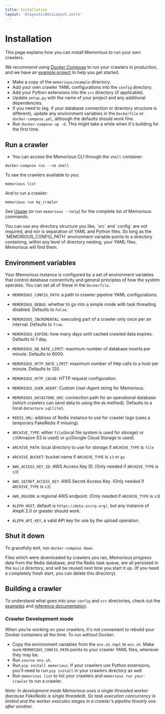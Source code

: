 ```yaml
---
title: Installation
layout: '@layouts/DocsLayout.astro'
---
```


# Installation

<p class="lead">This page explains how you can install Memorious to run your own crawlers.</p>

We recommend using [Docker Compose](https://docs.docker.com/compose/) to run your crawlers in production, and we have an [example project](https://github.com/alephdata/memorious/tree/master/example) to help you get started.

- Make a copy of the `memorious/example` directory.
- Add your own crawler YAML configurations into the `config` directory.
- Add your Python extensions into the `src` directory (if applicable).
- Update `setup.py` with the name of your project and any additional dependencies.
- If you need to (eg. if your database connection or directory structure is different), update any environment variables in the `Dockerfile` or `docker-compose.yml`, although the defaults should work fine.
- Run `docker-compose up -d`. This might take a while when it's building for the first time.

## Run a crawler

- You can access the Memorious CLI through the `shell` container:

```
docker-compose run --rm shell
```

To see the crawlers available to you:

```
memorious list
```

And to run a crawler:

```
memorious run my_crawler
```

See [Usage](https://memorious.readthedocs.io/en/latest/usage.html) (or run `memorious --help`) for the complete list of Memorious commands.

<Callout>
  You can use any directory structure you like, `src` and `config` are not required, and nor is separation of YAML and Python files. So long as the `MEMORIOUS_CONFIG_PATH` environment variable points to a directory containing, within any level of directory nesting, your YAML files, Memorious will find them.
</Callout>

## Environment variables

Your Memorious instance is configured by a set of environment variables that control database connectivity and general principles of how the system operates. You can set all of these in the `Dockerfile`.

- `MEMORIOUS_CONFIG_PATH`: a path to crawler pipeline YAML configurations.
- `MEMORIOUS_DEBUG`: whether to go into a simple mode with task threading disabled. Defaults to `False`.
- `MEMORIOUS_INCREMENTAL`: executing part of a crawler only once per an interval. Defaults to `True`.
- `MEMORIOUS_EXPIRE`: how many days until cached crawled data expires. Defaults to 1 day.
- `MEMORIOUS_DB_RATE_LIMIT`: maximum number of database inserts per minute. Defaults to 6000.
- `MEMORIOUS_HTTP_RATE_LIMIT`: maximum number of http calls to a host per minute. Defaults to 120.
- `MEMORIOUS_HTTP_CACHE`: HTTP request configuration.
- `MEMORIOUS_USER_AGENT`: Custom User-Agent string for Memorious.
- `MEMORIOUS_DATASTORE_URI`: connection path for an operational database (which crawlers can send data to using the `db` method). Defaults to a local `datastore.sqllite3`.

- `REDIS_URL`: address of Redis instance to use for crawler logs (uses a temporary FakeRedis if missing).
- `ARCHIVE_TYPE`: either `file`(local file system is used for storage) or `s3`(Amazon S3 is used) or `gs`(Google Cloud Storage is used).
- `ARCHIVE_PATH`: local directory to use for storage if `ARCHIVE_TYPE` is `file`
- `ARCHIVE_BUCKET`: bucket name if `ARCHIVE_TYPE` is `s3` or `gs`
- `AWS_ACCESS_KEY_ID`: AWS Access Key ID. (Only needed if `ARCHIVE_TYPE` is `s3`)
- `AWS_SECRET_ACCESS_KEY`: AWS Secret Access Key. (Only needed if `ARCHIVE_TYPE` is `s3`)
- `AWS_REGION`: a regional AWS endpoint. (Only needed if `ARCHIVE_TYPE` is `s3`)

- `ALEPH_HOST`, default is `https://data.occrp.org/`, but any instance
  of Aleph 2.0 or greater should work.
- `ALEPH_API_KEY`, a valid API key for use by the upload operation.

## Shut it down

To gracefully exit, run `docker-compose down`.

Files which were downloaded by crawlers you ran, Memorious progress data from the Redis database, and the Redis task queue, are all persisted in the `build` directory, and will be reused next time you start it up. (If you need a completely fresh start, you can delete this directory).

## Building a crawler

To understand what goes into your `config` and `src` directories, check out the [examples](https://github.com/alephdata/memorious/tree/master/example) and [reference documentation](https://memorious.readthedocs.io/en/latest/buildingcrawler.html).

### Crawler Development mode

When you're working on your crawlers, it's not convenient to rebuild your Docker containers all the time. To run without Docker:

- Copy the environment variables from the `env.sh.tmpl` to `env.sh`. Make sure `MEMORIOUS_CONFIG_PATH` points to your crawler YAML files, wherever they may be.
- Run `source env.sh`.
- Run `pip install memorious`. If your crawlers use Python extensions, you'll need to run `pip install` in your crawlers directory as well
- Run `memorious list` to list your crawlers and `memorious run your-crawler` to run a crawler.

_Note: In development mode Memorious uses a single threaded worker (because FakeRedis is single threaded). So task execution concurrency is limited and the worker executes stages in a crawler's pipeline linearly one after another._
